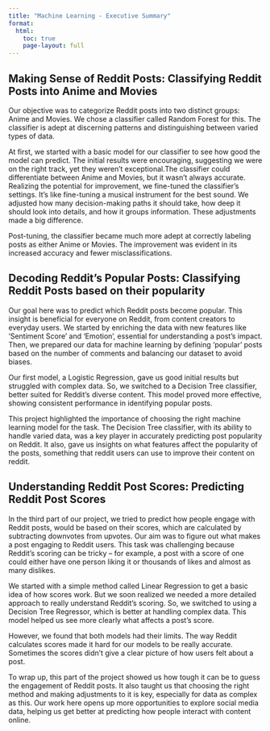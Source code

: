 ```yaml
---
title: "Machine Learning - Executive Summary"
format:
  html:
    toc: true
    page-layout: full
---
```


## Making Sense of Reddit Posts: Classifying Reddit Posts into Anime and Movies

Our objective was to categorize Reddit posts into two distinct groups: Anime and Movies. We chose a classifier called Random Forest for this. The classifier is adept at discerning patterns and distinguishing between varied types of data. 

At first, we started with a basic model  for our classifier to see how good the model can predict. The initial results were encouraging, suggesting we were on the right track, yet they weren’t exceptional.The classifier could differentiate between Anime and Movies, but it wasn’t always accurate. Realizing the potential for improvement, we fine-tuned the classifier's settings. It's like fine-tuning a musical instrument for the best sound. We adjusted how many decision-making paths it should take, how deep it should look into details, and how it groups information. These adjustments made a big difference.

Post-tuning, the classifier became much more adept at correctly labeling posts as either Anime or Movies. The improvement was evident in its increased accuracy and fewer misclassifications.

## Decoding Reddit's Popular Posts: Classifying Reddit Posts based on their popularity

Our goal here was to predict which Reddit posts become popular. This insight is beneficial for everyone on Reddit, from content creators to everyday users. We started by enriching the data with new features like 'Sentiment Score' and 'Emotion', essential for understanding a post's impact. Then, we prepared our data for machine learning by defining 'popular' posts based on the number of comments and balancing our dataset to avoid biases.

Our first model, a Logistic Regression, gave us good initial results but struggled with complex data. So, we switched to a Decision Tree classifier, better suited for Reddit's diverse content. This model proved more effective, showing consistent performance in identifying popular posts.

This project highlighted the importance of choosing the right machine learning model for the task. The Decision Tree classifier, with its ability to handle varied data, was a key player in accurately predicting post popularity on Reddit. It also, gave us insights on what features affect the popularity of the posts, something that reddit users can use to improve their content on reddit.

## Understanding Reddit Post Scores: Predicting Reddit Post Scores

In the third part of our project, we tried to predict how people engage with Reddit posts, would be based on their scores, which are calculated by subtracting downvotes from upvotes. Our aim was to figure out what makes a post engaging to Reddit users. This task was challenging because Reddit's scoring can be tricky – for example, a post with a score of one could either have one person liking it or thousands of likes and almost as many dislikes.

We started with a simple method called Linear Regression to get a basic idea of how scores work. But we soon realized we needed a more detailed approach to really understand Reddit's scoring. So, we switched to using a Decision Tree Regressor, which is better at handling complex data. This model helped us see more clearly what affects a post's score.

However, we found that both models had their limits. The way Reddit calculates scores made it hard for our models to be really accurate. Sometimes the scores didn't give a clear picture of how users felt about a post.

To wrap up, this part of the project showed us how tough it can be to guess the engagement of Reddit posts. It also taught us that choosing the right method and making adjustments to it is key, especially for data as complex as this. Our work here opens up more opportunities to explore social media data, helping us get better at predicting how people interact with content online.

